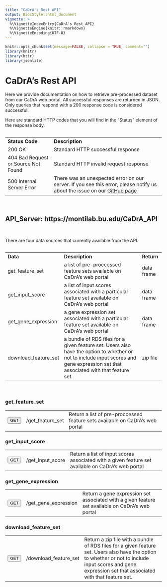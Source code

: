 ```yaml
---
title: "CaDrA's Rest API"
output: BiocStyle::html_document
vignette: >
  %\VignetteIndexEntry{CaDrA's Rest API}
  %\VignetteEngine{knitr::rmarkdown}
  %\VignetteEncoding{UTF-8}
---
```


```r
knitr::opts_chunk$set(message=FALSE, collapse = TRUE, comment="")
library(knitr)
library(httr)
library(jsonlite)
```

<script type="text/javascript">

  function ToggleOperation(id) {
    var x = document.getElementById(id+"-block");
    if (x.style.display === "none") {
      x.style.display = "block";
    } else {
      x.style.display = "none";
    }
  }

</script>

# CaDrA's Rest API

<p>Here we provide documentation on how to retrieve pre-processed dataset from our CaDrA web portal. All successful responses are returned in JSON. Only queries that respond with a 200 response code is considered successful.</p>

<p>Here are standard HTTP codes that you will find in the “Status” element of the response body.</p>

```r
```
<table class="status-table">
  <tr>
    <td><strong>Status Code</strong></td>
    <td><strong>Description</strong></td>
  </tr>
  <tr>
    <td>200 OK</td>
    <td>Standard HTTP successful response</td>
  </tr>
  <tr>
    <td>404 Bad Request or Source Not Found</td>
    <td>Standard HTTP invalid request response</td>
  </tr>
  <tr>
    <td>500 Internal Server Error</td>
    <td>There was an unexpected error on our server. If you see this error, please notify us about the issue on our <a target="blank" href="https://github.com/montilab/CaDrA.shiny/issues">GitHub page</a></td>
  </tr>
</table>

<br>

## API_Server: https://montilab.bu.edu/CaDrA_API

<br>

<p>There are four data sources that currently available from the API.</p>

```r
```
<table class="source-table">
  <tr>
    <td><strong>Data</strong></td>
    <td><strong>Description</strong></td>
    <td><strong>Return</strong></td>
  </tr>
  <tr>
    <td>get_feature_set</td>
    <td>a list of pre-proccessed feature sets available on CaDrA's web portal</td>
    <td>data frame</td>
  </tr>
  <tr>
    <td>get_input_score</td>
    <td>a list of input scores associated with a particular feature set available on CaDrA's web portal</td>
    <td>data frame</td>
  </tr>
  <tr>
    <td>get_gene_expression</td>
    <td>a gene expression set associated with a particular feature set available on CaDrA's web portal</td>
    <td>data frame</td>
  </tr>
  <tr>
    <td>download_feature_set</td>
    <td>a bundle of RDS files for a given feature set. Users also have the option to whether or not to include input scores and gene expression set that associated with that feature set.</td>
    <td>zip file</td>
  </tr> 
</table>

<br>

<!-- get_feature_set: start -->
### get_feature_set

<table class="get-table">
  <tr>
    <td><button type="button" onclick="ToggleOperation('get_feature_set')" class="btn btn-default action-button">GET</button></td>
    <td>&#47;get_feature_set</td>
    <td>Return a list of pre-proccessed feature sets available on CaDrA's web portal</td>
  </tr>
</table>

<div id="get_feature_set-block" style="display: none;">

<h4>Implementation</h4>

<p><a target="blank" href="https://montilab.bu.edu/CaDrA_API/get_feature_set">https://montilab.bu.edu/CaDrA_API/get_feature_set</a></p>

<h4>Return</h4>

<p>A data frame with two columns: description and feature_set_name</p>

<br>

<h4>Example in R</h4>

```r

# url for local testing
url0 <- "https://montilab.bu.edu/CaDrA_API/get_feature_set"

# Send GET Request to API
res <- GET(url = url0, encode = "json")

# Check the status of GET request 
test_request <- tryCatch({
  
  stop_for_status(res)
  
  "pass"
  
}, error = function(e) {
  
  "fail"
  
})

```

<h4>Output</h4>

```r

# If GET request is successful, return the results
if(test_request == "pass"){
  
  projects <- fromJSON(fromJSON(rawToChar(res$content)))
  knitr::kable(head(projects))
  
}
      
```

<br>

</div>

<!-- get_input_score: start -->
### get_input_score

<table class="get-table">
  <tr>
    <td><button type="button" onclick="ToggleOperation('get_input_score')" class="btn btn-default action-button">GET</button></td>
    <td>&#47;get_input_score</td>
    <td>Return a list of input scores associated with a given feature set available on CaDrA's web portal</td>
  </tr>
</table>

<div id="get_input_score-block" style="display: none;">

<h4>Implementation</h4>

<p><a target="blank" href="https://montilab.bu.edu/CaDrA_API/https://montilab.bu.edu/CaDrA_API/get_input_score?feature_set=TCGA_ACC_2016_01_28_GISTIC_MUT_SIG">https://montilab.bu.edu/CaDrA_API/get_input_score?feature_set=TCGA_ACC_2016_01_28_GISTIC_MUT_SIG</a></p>

<br>

<table class="api-table">
  <tr>
    <td><strong>Parameter</strong></td>
    <td><strong>Description</strong></td>
    <td><strong>Data Type</strong></td>
  </tr>
  <tr>
    <td>feature_set</td>
    <td>a feature set name</td>
    <td>string</td>
  </tr>
</table>

<br>

<h4>Return</h4>

<p>A data frame with two columns: feature_set_name and input_score_name</p>

<br>

<h4>Example in R</h4>

```r

# url for local testing
url1 <- "https://montilab.bu.edu/CaDrA_API/get_input_score?feature_set=TCGA_ACC_2016_01_28_GISTIC_MUT_SIG"

# Send GET Request to API
res <- GET(url = url1, encode = "json")

# Check the status of GET request 
test_request <- tryCatch({
  
  stop_for_status(res)
  
  "pass"
  
}, error = function(e) {
  
  "fail"
  
})

```

<h4>Output</h4>

```r

# If GET request is successful, return the results
if(test_request == "pass"){
  
  projects <- fromJSON(fromJSON(rawToChar(res$content)))
  knitr::kable(head(projects))
  
}
      
```

<br>

</div>

<!-- get_gene_expression: start -->
### get_gene_expression

<table class="get-table">
  <tr>
    <td><button type="button" onclick="ToggleOperation('get_gene_expression')" class="btn btn-default action-button">GET</button></td>
    <td>&#47;get_gene_expression</td>
    <td>Return a gene expression set associated with a given feature set available on CaDrA's web portal</td>
  </tr>
</table>

<div id="get_gene_expression-block" style="display: none;">

<h4>Implementation</h4>

<p><a target="blank" href="https://montilab.bu.edu/CaDrA_API/get_gene_expression?feature_set=TCGA_ACC_2016_01_28_GISTIC_MUT_SIG">https://montilab.bu.edu/CaDrA_API/get_gene_expression?feature_set=TCGA_ACC_2016_01_28_GISTIC_MUT_SIG</a></p>

<br>

<table class="api-table">
  <tr>
    <td><strong>Parameter</strong></td>
    <td><strong>Description</strong></td>
    <td><strong>Data Type</strong></td>
  </tr>
  <tr>
    <td>feature_set</td>
    <td>a feature set name</td>
    <td>string</td>
  </tr>
</table>

<br>

<h4>Return</h4>

<p>A data frame with two columns: feature_set_name and gene_expression_name</p>

<br>

<h4>Example in R</h4>

```r

# url for local testing
url3 <- "https://montilab.bu.edu/CaDrA_API/get_gene_expression?feature_set=TCGA_ACC_2016_01_28_GISTIC_MUT_SIG"

# Send GET Request to API
res <- GET(url = url3, encode = "json")

# Check the status of GET request 
test_request <- tryCatch({
  
  stop_for_status(res)
  
  "pass"
  
}, error = function(e) {
  
  "fail"
  
})

```

<h4>Output</h4>

```r

# If GET request is successful, return the results
if(test_request == "pass"){
  
  projects <- fromJSON(fromJSON(rawToChar(res$content)))
  knitr::kable(head(projects))
  
}
      
```

<br>

</div>

<!-- download_feature_set: start -->
### download_feature_set

<table class="get-table">
  <tr>
    <td><button type="button" onclick="ToggleOperation('download_feature_set')" class="btn btn-default action-button">GET</button></td>
    <td>&#47;download_feature_set</td>
    <td>Return a zip file with a bundle of RDS files for a given feature set. Users also have the option to whether or not to include input scores and gene expression set that associated with that feature set.</td>
  </tr>
</table>

<div id="download_feature_set-block" style="display: none;">

<h4>Implementation</h4>

<p><a target="blank" href="https://montilab.bu.edu/CaDrA_API/download_feature_set?feature_set=TCGA_ACC_2016_01_28_GISTIC_MUT_SIG&include_input_score=TRUE&inclue_gene_expression=TRUE">https://montilab.bu.edu/CaDrA_API/download_feature_set?feature_set=TCGA_ACC_2016_01_28_GISTIC_MUT_SIG&include_input_score=TRUE&inclue_gene_expression=TRUE</a></p>

<br>

<table class="api-table">
  <tr>
    <td><strong>Parameter</strong></td>
    <td><strong>Description</strong></td>
    <td><strong>Data Type</strong></td>
  </tr>
  <tr>
    <td>feature_set</td>
    <td>a feature set name</td>
    <td>string</td>
  </tr>
  <tr>
    <td>include_input_score</td>
    <td>whether to include input score. Default is TRUE.</td>
    <td>string</td>
  </tr>
  <tr>
    <td>include_gene_expression</td>
    <td>whether to include gene expresion set. Default is TRUE.</td>
    <td>string</td>
  </tr>
</table>

<br>

<h4>Return</h4>

<p>A zip file</p>

<br>

<h4>Example in R</h4>

```r

# url for local testing
url4 <- "https://montilab.bu.edu/CaDrA_API/download_feature_set?feature_set=TCGA_ACC_2016_01_28_GISTIC_MUT_SIG&include_input_score=TRUE&inclue_gene_expression=TRUE"

```

<h4>Output</h4>

```r

out_dir <- tempdir()

file_dir = file.path(out_dir, paste0("download-fs-", Sys.Date()))

zip_file = paste0(file_dir, ".zip")

download.file(url4, zip_file)

file_list <- unzip(zip_file, exdir=out_dir, list=TRUE)

knitr::kable(head(file_list))

```

<br>

</div>



